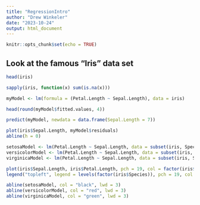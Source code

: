 ---
title: "RegressionIntro"
author: "Drew Winkeler"
date: "2023-10-24"
output: html_document
---

```{r setup, include=FALSE}
knitr::opts_chunk$set(echo = TRUE)
```

## Look at the famous "Iris" data set

```{r}
head(iris)
```

```{r}
sapply(iris, function(x) sum(is.na(x)))
```
```{r}
myModel <- lm(formula = (Petal.Length ~ Sepal.Length), data = iris)
```

```{r}
head(round(myModel$fitted.values, 4))
```


```{r}
predict(myModel, newdata = data.frame(Sepal.Length = 7))
```
```{r}
plot(iris$Sepal.Length, myModel$residuals)
abline(h = 0)
```
```{r}
setosaModel <- lm(Petal.Length ~ Sepal.Length, data = subset(iris, Species == "setosa"))
versicolorModel <- lm(Petal.Length ~ Sepal.Length, data = subset(iris, Species == "versicolor"))
virginicaModel <- lm(Petal.Length ~ Sepal.Length, data = subset(iris, Species == "virginica"))

plot(iris$Sepal.Length, iris$Petal.Length, pch = 19, col = factor(iris$Species))
legend("topleft", legend = levels(factor(iris$Species)), pch = 19, col = factor(levels(iris$Species)))

abline(setosaModel, col = "black", lwd = 3)
abline(versicolorModel, col = "red", lwd = 3)
abline(virginicaModel, col = "green", lwd = 3)
```



